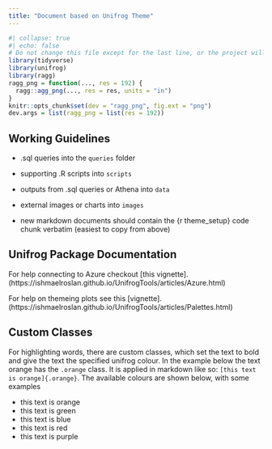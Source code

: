 ```yaml
---
title: "Document based on Unifrog Theme"
---
```


```r
#| collapse: true
#| echo: false
# Do not change this file except for the last line, or the project will not render correctly
library(tidyverse)
library(unifrog)
library(ragg)
ragg_png = function(..., res = 192) {
  ragg::agg_png(..., res = res, units = "in")
}
knitr::opts_chunk$set(dev = "ragg_png", fig.ext = "png")
dev.args = list(ragg_png = list(res = 192))
```
## Working Guidelines

-   .sql queries into the `queries` folder

-   supporting .R scripts into `scripts`

-   outputs from .sql queries or Athena into `data`

-   external images or charts into `images`

-   new markdown documents should contain the {r theme_setup} code chunk verbatim (easiest to copy from above)

## Unifrog Package Documentation

For help connecting to Azure checkout [this vignette].(https://ishmaelroslan.github.io/UnifrogTools/articles/Azure.html)

For help on themeing plots see this [vignette].(https://ishmaelroslan.github.io/UnifrogTools/articles/Palettes.html)

## Custom Classes

For highlighting words, there are custom classes, which set the text to bold and give the text the specified unifrog colour. In the example below the text orange has the `.orange` class. It is applied in markdown like so: `[this text is orange]{.orange}`.
The available colours are shown below, with some examples

* this text is [orange]{.orange}
* this text [is green]{.green}
* [this text]{.blue} is blue
* this text is [red]{.red}
* this text is [purple]{.purple}